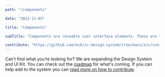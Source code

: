```yaml
---
path: "/components"

date: "2023-11-03"

title: "Components"

subTitle: "Components are reusable user interface elements. These are the basic building blocks of designs create consistent, accessible and usable experiences across our missions, departments and partners."

contribute: "https://github.com/mi6/ic-design-system/tree/main/src/content/structured/components/index.mdx"
---
```


<ComponentGallery />

Can’t find what you’re looking for? We are expanding the Design System and UI Kit. You can check out the [roadmap](/community/roadmap) for what's coming. If you can help add to the system you can [read more on how to contribute](/community/contribute).
